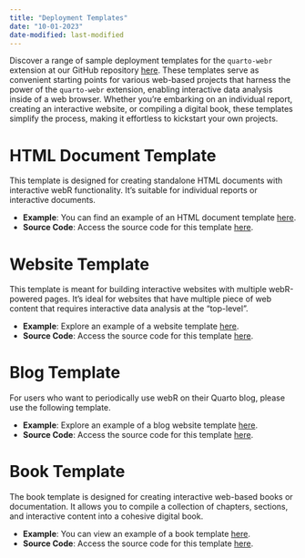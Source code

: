```yaml
---
title: "Deployment Templates"
date: "10-01-2023"
date-modified: last-modified
---
```


Discover a range of sample deployment templates for the `quarto-webr` extension at our GitHub repository [here](https://github.com/coatless/quarto-webr/tree/main/examples). These templates serve as convenient starting points for various web-based projects that harness the power of the `quarto-webr` extension, enabling interactive data analysis inside of a web browser. Whether you're embarking on an individual report, creating an interactive website, or compiling a digital book, these templates simplify the process, making it effortless to kickstart your own projects.

# HTML Document Template

This template is designed for creating standalone HTML documents with interactive webR functionality. It's suitable for individual reports or interactive documents.

- **Example**: You can find an example of an HTML document template [here](https://quarto-webr.thecoatlessprofessor.com/examples/html-document/).
- **Source Code**: Access the source code for this template [here](https://github.com/coatless/quarto-webr/tree/main/examples/html-document).

# Website Template

This template is meant for building interactive websites with multiple webR-powered pages. It's ideal for websites that have multiple piece of web content that requires interactive data analysis at the "top-level".

- **Example**: Explore an example of a website template [here](https://quarto-webr.thecoatlessprofessor.com/examples/website/).
- **Source Code**: Access the source code for this template [here](https://github.com/coatless/quarto-webr/tree/main/examples/website).

# Blog Template

For users who want to periodically use webR on their Quarto blog, please use the following template. 

- **Example**: Explore an example of a blog website template [here](https://quarto-webr.thecoatlessprofessor.com/examples/blog/).
- **Source Code**: Access the source code for this template [here](https://github.com/coatless/quarto-webr/tree/main/examples/blog).

# Book Template

The book template is designed for creating interactive web-based books or documentation. It allows you to compile a collection of chapters, sections, and interactive content into a cohesive digital book.

- **Example**: You can view an example of a book template [here](https://quarto-webr.thecoatlessprofessor.com/examples/book).
- **Source Code**: Access the source code for this template [here](https://github.com/coatless/quarto-webr/tree/main/examples/book).

